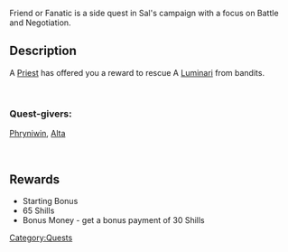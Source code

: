 {{Stub}}
Friend or Fanatic is a side quest in Sal's campaign with a focus on Battle and Negotiation.

== Description ==
A [[Cult of Hesh|Priest]] has offered you a reward to rescue A [[Cult of Hesh|Luminari]] from bandits.

<br />

=== Quest-givers: ===
[[Phryniwin]], [[Alta]]

<br />

== Rewards ==

* Starting Bonus
* 65 Shills
* Bonus Money - get a bonus payment of 30 Shills

[[Category:Quests]]